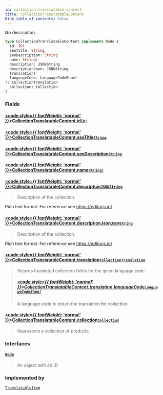 ```yaml
---
id: collection-translatable-content
title: CollectionTranslatableContent
hide_table_of_contents: false
---
```








No description

```graphql
type CollectionTranslatableContent implements Node {
  id: ID!
  seoTitle: String
  seoDescription: String
  name: String!
  description: JSONString
  descriptionJson: JSONString
  translation(
  languageCode: LanguageCodeEnum!
): CollectionTranslation
  collection: Collection
}
```


### Fields

#### [<code style={{ fontWeight: 'normal' }}>CollectionTranslatableContent.<b>id</b></code>](#)<Bullet />[`ID!`](../../../developer/api-reference/scalars/id) <Badge class="secondary" text="non-null"/> <Badge class="secondary" text="scalar"/>
> 
> 

#### [<code style={{ fontWeight: 'normal' }}>CollectionTranslatableContent.<b>seoTitle</b></code>](#)<Bullet />[`String`](../../../developer/api-reference/scalars/string) <Badge class="secondary" text="scalar"/>
> 
> 

#### [<code style={{ fontWeight: 'normal' }}>CollectionTranslatableContent.<b>seoDescription</b></code>](#)<Bullet />[`String`](../../../developer/api-reference/scalars/string) <Badge class="secondary" text="scalar"/>
> 
> 

#### [<code style={{ fontWeight: 'normal' }}>CollectionTranslatableContent.<b>name</b></code>](#)<Bullet />[`String!`](../../../developer/api-reference/scalars/string) <Badge class="secondary" text="non-null"/> <Badge class="secondary" text="scalar"/>
> 
> 

#### [<code style={{ fontWeight: 'normal' }}>CollectionTranslatableContent.<b>description</b></code>](#)<Bullet />[`JSONString`](../../../developer/api-reference/scalars/jsonstring) <Badge class="secondary" text="scalar"/>
> Description of the collection.

Rich text format. For reference see https://editorjs.io/
> 

#### [<code style={{ fontWeight: 'normal' }}>CollectionTranslatableContent.<b>descriptionJson</b></code>](#)<Bullet />[`JSONString`](../../../developer/api-reference/scalars/jsonstring) <Badge class="secondary" text="scalar"/>
> Description of the collection.

Rich text format. For reference see https://editorjs.io/
> 

#### [<code style={{ fontWeight: 'normal' }}>CollectionTranslatableContent.<b>translation</b></code>](#)<Bullet />[`CollectionTranslation`](../../../developer/api-reference/objects/collection-translation) <Badge class="secondary" text="object"/>
> Returns translated collection fields for the given language code.
> ##### [<code style={{ fontWeight: 'normal' }}>CollectionTranslatableContent.translation.<b>languageCode</b></code>](#)<Bullet />[`LanguageCodeEnum!`](../../../developer/api-reference/enums/language-code-enum) <Badge class="secondary" text="non-null"/> <Badge class="secondary" text="enum"/>
> A language code to return the translation for collection.
> 

#### [<code style={{ fontWeight: 'normal' }}>CollectionTranslatableContent.<b>collection</b></code>](#)<Bullet />[`Collection`](../../../developer/api-reference/objects/collection) <Badge class="secondary" text="object"/>
> Represents a collection of products.
> 

### Interfaces

#### [`Node`](../../../developer/api-reference/interfaces/node) <Badge class="secondary" text="interface"/>
> An object with an ID
> 



### Implemented by

[`TranslatableItem`](../../../developer/api-reference/unions/translatable-item)  <Badge class="secondary" text="union"/>



